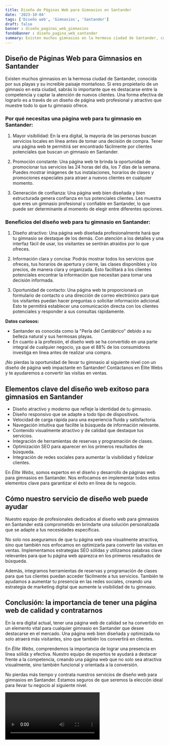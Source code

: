 ```yaml
---
title: Diseño de Páginas Web para Gimnasios en Santander
date: '2023-10-04'
tags: ['Diseño web', 'Gimnasios', 'Santander']
draft: false
banner : diseño_paginas_web_gimnasios
fondoBanner : diseño_pagina_web_santander
summary: Existen muchos gimnasios en la hermosa ciudad de Santander, conocida por sus playas y su increíble paisaje montañoso. Si eres propietario de un gimnasio en esta ciudad, sabrás lo importante que es destacarse entre la competencia y captar la atención de nuevos clientes. Una forma efectiva de lograrlo es a través de un diseño de página web profesional y atractivo que muestre todo lo que tu gimnasio ofrece.
---
```


## Diseño de Páginas Web para Gimnasios en Santander

Existen muchos gimnasios en la hermosa ciudad de Santander, conocida por sus playas y su increíble paisaje montañoso. Si eres propietario de un gimnasio en esta ciudad, sabrás lo importante que es destacarse entre la competencia y captar la atención de nuevos clientes. Una forma efectiva de lograrlo es a través de un diseño de página web profesional y atractivo que muestre todo lo que tu gimnasio ofrece.

### Por qué necesitas una página web para tu gimnasio en Santander:

1. Mayor visibilidad: En la era digital, la mayoría de las personas buscan servicios locales en línea antes de tomar una decisión de compra. Tener una página web te permitirá ser encontrado fácilmente por clientes potenciales que buscan un gimnasio en Santander.

2. Promoción constante: Una página web te brinda la oportunidad de promocionar tus servicios las 24 horas del día, los 7 días de la semana. Puedes mostrar imágenes de tus instalaciones, horarios de clases y promociones especiales para atraer a nuevos clientes en cualquier momento.

3. Generación de confianza: Una página web bien diseñada y bien estructurada genera confianza en tus potenciales clientes. Les muestra que eres un gimnasio profesional y confiable en Santander, lo que puede ser determinante al momento de elegir entre diferentes opciones.

### Beneficios del diseño web para tu gimnasio en Santander:

1. Diseño atractivo: Una página web diseñada profesionalmente hará que tu gimnasio se destaque de los demás. Con atención a los detalles y una interfaz fácil de usar, los visitantes se sentirán atraídos por lo que ofreces.

2. Información clara y concisa: Podrás mostrar todos los servicios que ofreces, tus horarios de apertura y cierre, las clases disponibles y los precios, de manera clara y organizada. Esto facilitará a los clientes potenciales encontrar la información que necesitan para tomar una decisión informada.

3. Oportunidad de contacto: Una página web te proporcionará un formulario de contacto o una dirección de correo electrónico para que los visitantes puedan hacer preguntas o solicitar información adicional. Esto te permitirá establecer una comunicación directa con los clientes potenciales y responder a sus consultas rápidamente.

**Datos curiosos:** 
- Santander es conocida como la "Perla del Cantábrico" debido a su belleza natural y sus hermosas playas.
- En cuanto a la profesión, el diseño web se ha convertido en una parte integral de cualquier negocio, ya que el 88% de los consumidores investiga en línea antes de realizar una compra.

¡No pierdas la oportunidad de llevar tu gimnasio al siguiente nivel con un diseño de página web impactante en Santander! Contáctanos en Élite Webs y te ayudaremos a convertir las visitas en ventas.

<GifSeo />

<Cta />

## Elementos clave del diseño web exitoso para gimnasios en Santander

- Diseño atractivo y moderno que refleje la identidad de tu gimnasio.
- Diseño responsivo que se adapte a todo tipo de dispositivos.
- Velocidad de carga rápida para una experiencia fluida y satisfactoria.
- Navegación intuitiva que facilite la búsqueda de información relevante.
- Contenido visualmente atractivo y de calidad que destaque tus servicios.
- Integración de herramientas de reservas y programación de clases.
- Optimización SEO para aparecer en los primeros resultados de búsqueda.
- Integración de redes sociales para aumentar la visibilidad y fidelizar clientes.

En *Élite Webs*, somos expertos en el diseño y desarrollo de páginas web para gimnasios en Santander. Nos enfocamos en implementar todos estos elementos clave para garantizar el éxito en línea de tu negocio.

## Cómo nuestro servicio de diseño web puede ayudar

Nuestro equipo de profesionales dedicados al diseño web para gimnasios en Santander está comprometido en brindarte una solución personalizada que se adapte a tus necesidades específicas. 

No solo nos aseguramos de que tu página web sea visualmente atractiva, sino que también nos enfocamos en optimizarla para convertir las visitas en ventas. Implementamos estrategias SEO sólidas y utilizamos palabras clave relevantes para que tu página web aparezca en los primeros resultados de búsqueda. 

Además, integramos herramientas de reservas y programación de clases para que tus clientes puedan acceder fácilmente a tus servicios. También te ayudamos a aumentar tu presencia en las redes sociales, creando una estrategia de marketing digital que aumente la visibilidad de tu gimnasio.

## Conclusión: la importancia de tener una página web de calidad y contratarnos

En la era digital actual, tener una página web de calidad se ha convertido en un elemento vital para cualquier gimnasio en Santander que desee destacarse en el mercado. Una página web bien diseñada y optimizada no solo atraerá más visitantes, sino que también los convertirá en clientes.

En *Élite Webs*, comprendemos la importancia de lograr una presencia en línea sólida y efectiva. Nuestro equipo de expertos te ayudará a destacar frente a la competencia, creando una página web que no solo sea atractiva visualmente, sino también funcional y orientada a la conversión.

No pierdas más tiempo y contrata nuestros servicios de diseño web para gimnasios en Santander. Estamos seguros de que seremos la elección ideal para llevar tu negocio al siguiente nivel.

<Video />

<CtaBot job='Gimnasios' city='Santander'/>

<Gmaps query='Santander+españa+maps' />